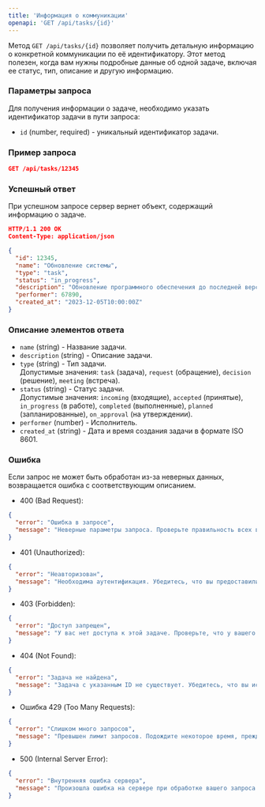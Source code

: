 ```yaml
---
title: 'Информация о коммуникации'
openapi: 'GET /api/tasks/{id}'
---
```

Метод `GET /api/tasks/{id}` позволяет получить детальную информацию о конкретной коммуникации по её идентификатору. Этот метод полезен, когда вам нужны подробные данные об одной задаче, включая ее статус, тип, описание и другую информацию.

### Параметры запроса

Для получения информации о задаче, необходимо указать идентификатор задачи в пути запроса:

- `id` (number, required) - уникальный идентификатор задачи.

### Пример запроса
```json
GET /api/tasks/12345
```

### Успешный ответ
При успешном запросе сервер вернет объект, содержащий информацию о задаче.

```json
HTTP/1.1 200 OK
Content-Type: application/json

{
  "id": 12345,
  "name": "Обновление системы",
  "type": "task",
  "status": "in_progress",
  "description": "Обновление программного обеспечения до последней версии",
  "performer": 67890,
  "created_at": "2023-12-05T10:00:00Z"
}
```
### Описание элементов ответа

- `name` (string) - Название задачи.
- `description` (string) - Описание задачи.
- `type` (string) - Тип задачи.  
  Допустимые значения: `task` (задача), `request` (обращение), `decision` (решение), `meeting` (встреча).
- `status` (string) - Статус задачи.  
  Допустимые значения: `incoming` (входящие), `accepted` (принятые), `in_progress` (в работе), `completed` (выполненные), `planned` (запланированные), `on_approval` (на утверждении).
- `performer` (number) - Исполнитель.
- `created_at` (string) - Дата и время создания задачи в формате ISO 8601.

### Ошибка
Если запрос не может быть обработан из-за неверных данных, возвращается ошибка с соответствующим описанием.

- 400 (Bad Request):
```json
{
  "error": "Ошибка в запросе",
  "message": "Неверные параметры запроса. Проверьте правильность всех введенных данных."
}
```

- 401 (Unauthorized):
```json
{
  "error": "Неавторизован",
  "message": "Необходима аутентификация. Убедитесь, что вы предоставили правильный API-ключ в заголовке запроса."
}
```
- 403 (Forbidden):
```json
{
  "error": "Доступ запрещен",
  "message": "У вас нет доступа к этой задаче. Проверьте, что у вашего аккаунта есть соответствующие права доступа."
}
```
- 404 (Not Found):
```json
{
  "error": "Задача не найдена",
  "message": "Задача с указанным ID не существует. Убедитесь, что вы используете правильный идентификатор задачи."
}
```
- Ошибка 429 (Too Many Requests):
```json
{
  "error": "Слишком много запросов",
  "message": "Превышен лимит запросов. Подождите некоторое время, прежде чем отправлять новый запрос."
}
```
- 500 (Internal Server Error):
```json
{
  "error": "Внутренняя ошибка сервера",
  "message": "Произошла ошибка на сервере при обработке вашего запроса. Пожалуйста, попробуйте еще раз позже или обратитесь в службу поддержки."
}
```